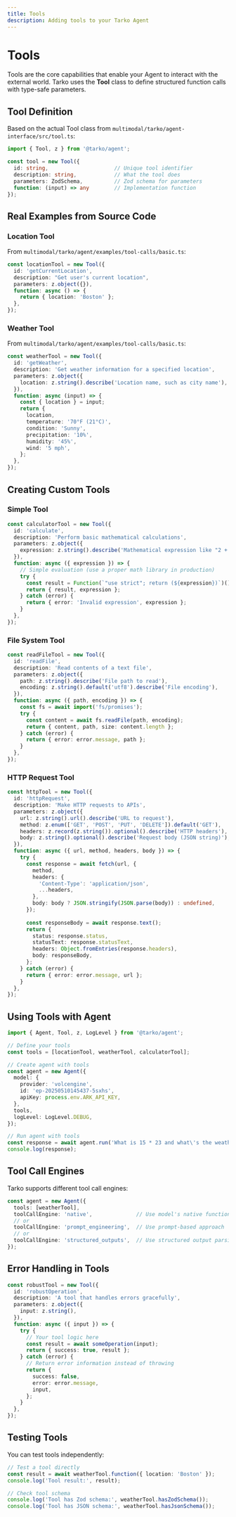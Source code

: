 ```yaml
---
title: Tools
description: Adding tools to your Tarko Agent
---
```


# Tools

Tools are the core capabilities that enable your Agent to interact with the external world. Tarko uses the **Tool** class to define structured function calls with type-safe parameters.

## Tool Definition

Based on the actual Tool class from `multimodal/tarko/agent-interface/src/tool.ts`:

```typescript
import { Tool, z } from '@tarko/agent';

const tool = new Tool({
  id: string,                     // Unique tool identifier
  description: string,            // What the tool does
  parameters: ZodSchema,          // Zod schema for parameters
  function: (input) => any        // Implementation function
});
```

## Real Examples from Source Code

### Location Tool

From `multimodal/tarko/agent/examples/tool-calls/basic.ts`:

```typescript
const locationTool = new Tool({
  id: 'getCurrentLocation',
  description: "Get user's current location",
  parameters: z.object({}),
  function: async () => {
    return { location: 'Boston' };
  },
});
```

### Weather Tool

From `multimodal/tarko/agent/examples/tool-calls/basic.ts`:

```typescript
const weatherTool = new Tool({
  id: 'getWeather',
  description: 'Get weather information for a specified location',
  parameters: z.object({
    location: z.string().describe('Location name, such as city name'),
  }),
  function: async (input) => {
    const { location } = input;
    return {
      location,
      temperature: '70°F (21°C)',
      condition: 'Sunny',
      precipitation: '10%',
      humidity: '45%',
      wind: '5 mph',
    };
  },
});
```

## Creating Custom Tools

### Simple Tool

```typescript
const calculatorTool = new Tool({
  id: 'calculate',
  description: 'Perform basic mathematical calculations',
  parameters: z.object({
    expression: z.string().describe('Mathematical expression like "2 + 2"'),
  }),
  function: async ({ expression }) => {
    // Simple evaluation (use a proper math library in production)
    try {
      const result = Function(`"use strict"; return (${expression})`)();
      return { result, expression };
    } catch (error) {
      return { error: 'Invalid expression', expression };
    }
  },
});
```

### File System Tool

```typescript
const readFileTool = new Tool({
  id: 'readFile',
  description: 'Read contents of a text file',
  parameters: z.object({
    path: z.string().describe('File path to read'),
    encoding: z.string().default('utf8').describe('File encoding'),
  }),
  function: async ({ path, encoding }) => {
    const fs = await import('fs/promises');
    try {
      const content = await fs.readFile(path, encoding);
      return { content, path, size: content.length };
    } catch (error) {
      return { error: error.message, path };
    }
  },
});
```

### HTTP Request Tool

```typescript
const httpTool = new Tool({
  id: 'httpRequest',
  description: 'Make HTTP requests to APIs',
  parameters: z.object({
    url: z.string().url().describe('URL to request'),
    method: z.enum(['GET', 'POST', 'PUT', 'DELETE']).default('GET'),
    headers: z.record(z.string()).optional().describe('HTTP headers'),
    body: z.string().optional().describe('Request body (JSON string)'),
  }),
  function: async ({ url, method, headers, body }) => {
    try {
      const response = await fetch(url, {
        method,
        headers: {
          'Content-Type': 'application/json',
          ...headers,
        },
        body: body ? JSON.stringify(JSON.parse(body)) : undefined,
      });
      
      const responseBody = await response.text();
      return {
        status: response.status,
        statusText: response.statusText,
        headers: Object.fromEntries(response.headers),
        body: responseBody,
      };
    } catch (error) {
      return { error: error.message, url };
    }
  },
});
```

## Using Tools with Agent

```typescript
import { Agent, Tool, z, LogLevel } from '@tarko/agent';

// Define your tools
const tools = [locationTool, weatherTool, calculatorTool];

// Create agent with tools
const agent = new Agent({
  model: {
    provider: 'volcengine',
    id: 'ep-20250510145437-5sxhs',
    apiKey: process.env.ARK_API_KEY,
  },
  tools,
  logLevel: LogLevel.DEBUG,
});

// Run agent with tools
const response = await agent.run('What is 15 * 23 and what\'s the weather like?');
console.log(response);
```

## Tool Call Engines

Tarko supports different tool call engines:

```typescript
const agent = new Agent({
  tools: [weatherTool],
  toolCallEngine: 'native',              // Use model's native function calling
  // or
  toolCallEngine: 'prompt_engineering',  // Use prompt-based approach
  // or  
  toolCallEngine: 'structured_outputs',  // Use structured output parsing
});
```

## Error Handling in Tools

```typescript
const robustTool = new Tool({
  id: 'robustOperation',
  description: 'A tool that handles errors gracefully',
  parameters: z.object({
    input: z.string(),
  }),
  function: async ({ input }) => {
    try {
      // Your tool logic here
      const result = await someOperation(input);
      return { success: true, result };
    } catch (error) {
      // Return error information instead of throwing
      return {
        success: false,
        error: error.message,
        input,
      };
    }
  },
});
```

## Testing Tools

You can test tools independently:

```typescript
// Test a tool directly
const result = await weatherTool.function({ location: 'Boston' });
console.log('Tool result:', result);

// Check tool schema
console.log('Tool has Zod schema:', weatherTool.hasZodSchema());
console.log('Tool has JSON schema:', weatherTool.hasJsonSchema());
```
